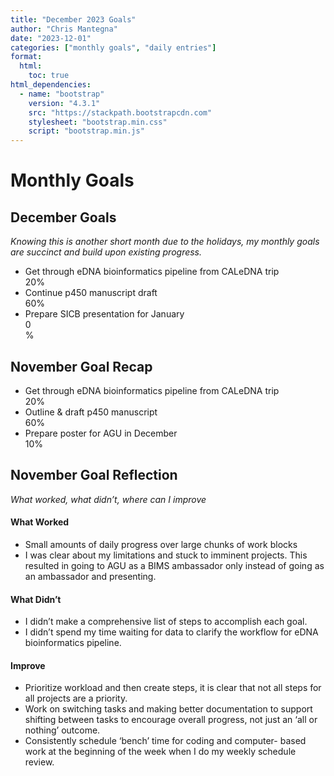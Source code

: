 ```yaml
---
title: "December 2023 Goals"
author: "Chris Mantegna"
date: "2023-12-01"
categories: ["monthly goals", "daily entries"]
format:
  html:
    toc: true
html_dependencies:
  - name: "bootstrap"
    version: "4.3.1"
    src: "https://stackpath.bootstrapcdn.com"
    stylesheet: "bootstrap.min.css"
    script: "bootstrap.min.js"
---
```


# Monthly Goals

## December Goals

*Knowing this is another short month due to the holidays, my monthly goals are
succinct and build upon existing progress.*

-   Get through eDNA bioinformatics pipeline from CALeDNA trip
    <div class="progress">
  <div class="progress-bar" role="progressbar" style="width: 20%;" aria-valuenow="20" aria-valuemin="0" aria-valuemax="100">20%</div>
</div>  

-   Continue p450 manuscript draft <div class="progress">
  <div class="progress-bar" role="progressbar" style="width: 60%;" aria-valuenow="60" aria-valuemin="0" aria-valuemax="100">60%</div>
</div>  

-   Prepare SICB presentation for January <div class="progress">
  <div class="progress-bar" role="progressbar" style="width: 0%;" aria-valuenow="0" aria-valuemin="0" aria-valuemax="100">0%</div>
</div>

## November Goal Recap

-   Get through eDNA bioinformatics pipeline from CALeDNA trip
    <div class="progress">
  <div class="progress-bar" role="progressbar" style="width: 20%;" aria-valuenow="20" aria-valuemin="0" aria-valuemax="100">20%</div>
</div>  

-   Outline & draft p450 manuscript <div class="progress">
  <div class="progress-bar" role="progressbar" style="width: 60%;" aria-valuenow="60" aria-valuemin="0" aria-valuemax="100">60%</div>
</div>  

-   Prepare poster for AGU in December <div class="progress">
  <div class="progress-bar" role="progressbar" style="width: 10%;" aria-valuenow="10" aria-valuemin="0" aria-valuemax="100">10%</div>
</div>



## November Goal Reflection

*What worked, what didn't, where can I improve*

#### What Worked

-   Small amounts of daily progress over large chunks of work blocks
-   I was clear about my limitations and stuck to imminent projects. This resulted in going to AGU as a BIMS ambassador only instead of going as an ambassador and presenting.

#### What Didn't

-   I didn't make a comprehensive list of steps to accomplish each goal.
-   I didn't spend my time waiting for data to clarify the workflow for
    eDNA bioinformatics pipeline.

#### Improve

-   Prioritize workload and then create steps, it is clear that not all steps for all projects are a priority.
-   Work on switching tasks and making better documentation to support shifting between tasks to encourage overall progress, not just an 'all or nothing' outcome.
-  Consistently schedule 'bench' time for coding and computer- based work at the beginning of the week when I do my weekly schedule review.

